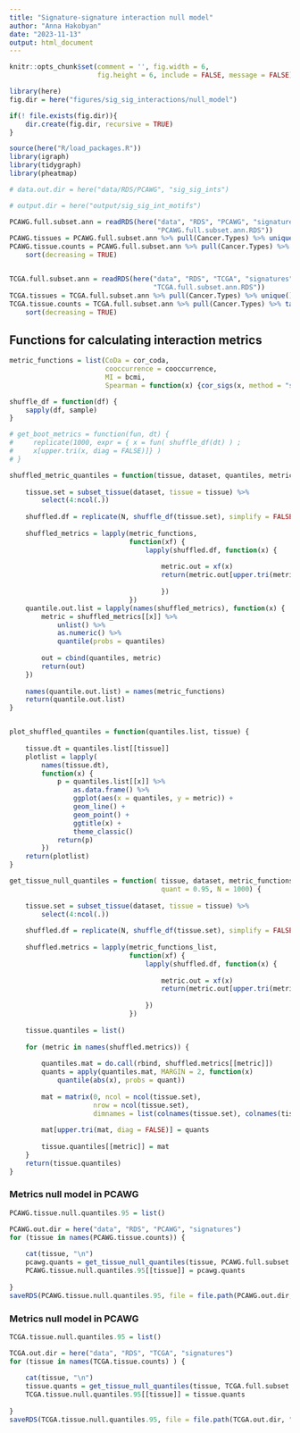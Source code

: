 ```yaml
---
title: "Signature-signature interaction null model"
author: "Anna Hakobyan"
date: "2023-11-13"
output: html_document
---
```


```r
knitr::opts_chunk$set(comment = '', fig.width = 6, 
                      fig.height = 6, include = FALSE, message = FALSE)
```

```r
library(here)
fig.dir = here("figures/sig_sig_interactions/null_model")

if(! file.exists(fig.dir)){
    dir.create(fig.dir, recursive = TRUE)
}

source(here("R/load_packages.R"))
library(igraph)
library(tidygraph)
library(pheatmap)

# data.out.dir = here("data/RDS/PCAWG", "sig_sig_ints")

# output.dir = here("output/sig_sig_int_motifs")
```


```r
PCAWG.full.subset.ann = readRDS(here("data", "RDS", "PCAWG", "signatures",
                                     "PCAWG.full.subset.ann.RDS"))
PCAWG.tissues = PCAWG.full.subset.ann %>% pull(Cancer.Types) %>% unique()
PCAWG.tissue.counts = PCAWG.full.subset.ann %>% pull(Cancer.Types) %>% table() %>% 
    sort(decreasing = TRUE)


TCGA.full.subset.ann = readRDS(here("data", "RDS", "TCGA", "signatures",
                                    "TCGA.full.subset.ann.RDS"))
TCGA.tissues = TCGA.full.subset.ann %>% pull(Cancer.Types) %>% unique()
TCGA.tissue.counts = TCGA.full.subset.ann %>% pull(Cancer.Types) %>% table() %>% 
    sort(decreasing = TRUE)
```

## Functions for calculating interaction metrics

```r
metric_functions = list(CoDa = cor_coda,
                        cooccurrence = cooccurrence,
                        MI = bcmi,
                        Spearman = function(x) {cor_sigs(x, method = "spearman")})

shuffle_df = function(df) {
    sapply(df, sample)   
}

# get_boot_metrics = function(fun, dt) {
#     replicate(1000, expr = { x = fun( shuffle_df(dt) ) ;
#     x[upper.tri(x, diag = FALSE)]} )
# }

shuffled_metric_quantiles = function(tissue, dataset, quantiles, metric_functions, N = 1000) {
    
    tissue.set = subset_tissue(dataset, tissue = tissue) %>% 
        select(4:ncol(.))
    
    shuffled.df = replicate(N, shuffle_df(tissue.set), simplify = FALSE)
    
    shuffled_metrics = lapply(metric_functions, 
                              function(xf) {
                                  lapply(shuffled.df, function(x) {
                                      
                                      metric.out = xf(x) 
                                      return(metric.out[upper.tri(metric.out, diag = FALSE)])
                                      
                                      })
                              })
    quantile.out.list = lapply(names(shuffled_metrics), function(x) {
        metric = shuffled_metrics[[x]] %>% 
            unlist() %>% 
            as.numeric() %>% 
            quantile(probs = quantiles)
        
        out = cbind(quantiles, metric)
        return(out)
    })
    
    names(quantile.out.list) = names(metric_functions)
    return(quantile.out.list)
}


plot_shuffled_quantiles = function(quantiles.list, tissue) {
    
    tissue.dt = quantiles.list[[tissue]]
    plotlist = lapply(
        names(tissue.dt), 
        function(x) {
            p = quantiles.list[[x]] %>% 
                as.data.frame() %>% 
                ggplot(aes(x = quantiles, y = metric)) + 
                geom_line() + 
                geom_point() +
                ggtitle(x) +
                theme_classic() 
            return(p)
        })
    return(plotlist)
}

get_tissue_null_quantiles = function( tissue, dataset, metric_functions_list, 
                                      quant = 0.95, N = 1000) {
    
    tissue.set = subset_tissue(dataset, tissue = tissue) %>% 
        select(4:ncol(.))
    
    shuffled.df = replicate(N, shuffle_df(tissue.set), simplify = FALSE)
    
    shuffled.metrics = lapply(metric_functions_list, 
                              function(xf) {
                                  lapply(shuffled.df, function(x) {
                                      
                                      metric.out = xf(x) 
                                      return(metric.out[upper.tri(metric.out, diag = FALSE)])
                                      
                                  })
                              })
    
    tissue.quantiles = list()
    
    for (metric in names(shuffled.metrics)) {
        
        quantiles.mat = do.call(rbind, shuffled.metrics[[metric]])
        quants = apply(quantiles.mat, MARGIN = 2, function(x)
            quantile(abs(x), probs = quant))    
        
        mat = matrix(0, ncol = ncol(tissue.set),
                     nrow = ncol(tissue.set), 
                     dimnames = list(colnames(tissue.set), colnames(tissue.set)) )
        
        mat[upper.tri(mat, diag = FALSE)] = quants
        
        tissue.quantiles[[metric]] = mat
    }
    return(tissue.quantiles)
}
```

### Metrics null model in PCAWG  

```r
PCAWG.tissue.null.quantiles.95 = list()

PCAWG.out.dir = here("data", "RDS", "PCAWG", "signatures") 
for (tissue in names(PCAWG.tissue.counts)) {
    
    cat(tissue, "\n")
    pcawg.quants = get_tissue_null_quantiles(tissue, PCAWG.full.subset.ann, metric_functions, quant = 0.95)
    PCAWG.tissue.null.quantiles.95[[tissue]] = pcawg.quants
        
}
saveRDS(PCAWG.tissue.null.quantiles.95, file = file.path(PCAWG.out.dir, "PCAWG.null.model.95.quants.RDS"))
```

### Metrics null model in PCAWG  

```r
TCGA.tissue.null.quantiles.95 = list()

TCGA.out.dir = here("data", "RDS", "TCGA", "signatures") 
for (tissue in names(TCGA.tissue.counts) ) {
    
    cat(tissue, "\n")
    tissue.quants = get_tissue_null_quantiles(tissue, TCGA.full.subset.ann, metric_functions)
    TCGA.tissue.null.quantiles.95[[tissue]] = tissue.quants
        
}
saveRDS(TCGA.tissue.null.quantiles.95, file = file.path(TCGA.out.dir, "TCGA.null.model.95.quants.RDS"))
```
